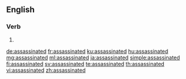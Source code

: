 ==English==

===Verb===
{{head|en|verb form}}

# {{en-past of|assassinate}}

[[de:assassinated]]
[[fr:assassinated]]
[[ku:assassinated]]
[[hu:assassinated]]
[[mg:assassinated]]
[[ml:assassinated]]
[[ja:assassinated]]
[[simple:assassinated]]
[[fi:assassinated]]
[[sv:assassinated]]
[[te:assassinated]]
[[th:assassinated]]
[[vi:assassinated]]
[[zh:assassinated]]